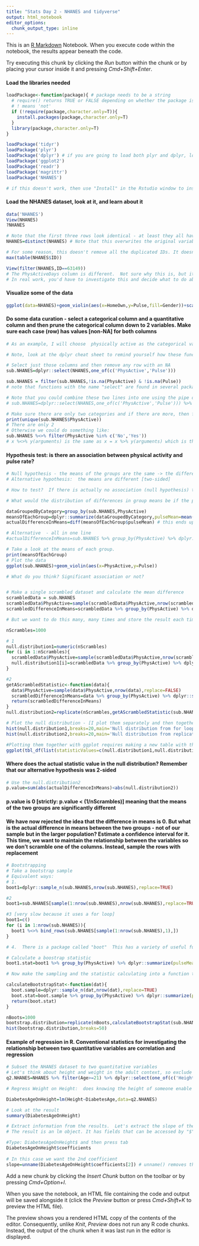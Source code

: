 ```yaml
---
title: "Stats Day 2 - NHANES and tidyverse"
output: html_notebook
editor_options: 
  chunk_output_type: inline
---
```


This is an [R Markdown](http://rmarkdown.rstudio.com) Notebook. When you execute code within the notebook, the results appear beneath the code. 

Try executing this chunk by clicking the *Run* button within the chunk or by placing your cursor inside it and pressing *Cmd+Shift+Enter*. 

#### Load the libraries needed
```r
loadPackage<-function(package){ # package needs to be a string
  # require() returns TRUE or FALSE depending on whether the package is not installed.  
  # ! means 'not'
  if (!require(package,character.only=T)){ 
    install.packages(package,character.only=T)
  }
  library(package,character.only=T)
}

loadPackage('tidyr')
loadPackage('plyr')
loadPackage('dplyr') # if you are going to load both plyr and dplyr, load plyr 1st
loadPackage('ggplot2')
loadPackage('readr')
loadPackage('magrittr')
loadPackage('NHANES')

# if this doesn't work, then use "Install" in the Rstudio window to install the packages and then just use library(package) e.g. library(dplyr) or click the box in front of the relevant package in the Packages tab
```
#### Load the NHANES dataset, look at it, and learn about it
```r
data('NHANES')
View(NHANES)
?NHANES

# Note that the first three rows look identical - at least they all have the same ID.  Let's just choose unique rows
NHANES=distinct(NHANES) # Note that this overwrites the original variable

# For some reason, this doesn't remove all the duplicated IDs. It doesn't give the result we expect. Look at:
max(table(NHANES$ID))

View(filter(NHANES,ID==63149))
# The PhysActiveDays column is different.  Not sure why this is, but it is an oddity about this dataset.
# In real work, you'd have to investigate this and decide what to do about it.  For our purposes it doesn't matter, so we're going to ignore it.

```


#### Visualize some of the data
```r
ggplot(data=NHANES)+geom_violin(aes(x=HomeOwn,y=Pulse,fill=Gender))+scale_fill_manual(values=c('darkolivegreen','green'))

```

#### Do some data curation - select a categorical column and a quantitative column and then prune the categorical column down to 2 variables.  Make sure each case (row) has values [non-NA] for both columns

```r
# As an example, I will choose  physically active as the categorical variable and pulse as the quantitative variable.  You can find the names of these columns in the help(NHANES) info or by typing names(NHANES)

# Note, look at the dplyr cheat sheet to remind yourself how these functions work and when column names need to be in quotes and when they don't:  https://github.com/rstudio/cheatsheets/raw/master/data-transformation.pdf

# Select just those columns and then remove any row with an NA
sub.NHANES=dplyr::select(NHANES,one_of(c('PhysActive','Pulse')))

sub.NHANES = filter(sub.NHANES,!is.na(PhysActive) & !is.na(Pulse))
# note that functions with the name "select" are found in several packages.  Writing dplyr::select makes sure that we are using the select() function in the dplyr package.

# Note that you could combine these two lines into one using the pipe operator "%>%"  This pipes the result on the left of %>%  as the implied [but not explicitly stated] first argument in the function on the right
# sub.NHANES=dplyr::select(NHANES,one_of(c('PhysActive','Pulse'))) %>% filter(!is.na(PhysActive) & !is.na(Pulse))

# Make sure there are only two categories and if there are more, then filter the data down to 2.
print(unique(sub.NHANES$PhysActive))
# There are only 2
# Otherwise we could do something like:
sub.NHANES %<>% filter(PhysActive %in% c('No','Yes'))
# x %<>% y(arguments) is the same as x = x %>% y(arguments) which is the same as x= y(x,arguments) which is the same as x %<>% y(.,arguments)  The '.' stands in for the missing explicity first argument

```


#### Hypothesis test:  is there an association between physical activity and pulse rate?
```r
# Null hypothesis - the means of the groups are the same -> the difference between the means of the groups is 0
# Alternative hypothesis:  the means are different [two-sided]

# How to test?  If there is actually no association (null hypothesis) then we can scramble one of the columns and there will still be no association. The pairing of a particular physical activity value with a particular pulse rate is inconsequential and arbitrary.

# What would the distribution of differences in group means be if the pairing of pulse and activity values were purely random?

dataGroupedByCategory=group_by(sub.NHANES,PhysActive)
meansOfEachGroup=dplyr::summarize(dataGroupedByCategory,pulseMean=mean(Pulse))
actualDifferenceInMeans=diff(meansOfEachGroup$pulseMean) # this ends up being (PhysActive:Yes - PhysActive:No)

# Alternative  - all in one line
#actualDifferenceInMeans=sub.NHANES %>% group_by(PhysActive) %>% dplyr::summarize(pulseMean=mean(Pulse)) %>% dplyr::summarize(meanDiff=diff(pulseMean)) %>% as.numeric()

# Take a look at the means of each group.
print(meansOfEachGroup)
# Plot the data
ggplot(sub.NHANES)+geom_violin(aes(x=PhysActive,y=Pulse))

# What do you think? Significant association or not?


# Make a single scrambled dataset and calculate the mean difference
scrambledData = sub.NHANES
scrambledData$PhysActive=sample(scrambledData$PhysActive,nrow(scrambledData),replace=FALSE)
scrambledDifferenceInMeans=scrambledData %>% group_by(PhysActive) %>% dplyr::summarize(pulseMean=mean(Pulse)) %>% dplyr::summarize(meanDiff=diff(pulseMean)) %>% as.numeric()

# But we want to do this many, many times and store the result each time to get a null distribution. There are several options for how to do this.  Here are two ways:

nScrambles=1000

# 1
null.distribution1=numeric(nScrambles)
for (i in 1:nScrambles){
  scrambledData$PhysActive=sample(scrambledData$PhysActive,nrow(scrambledData),replace=FALSE)
  null.distribution1[i]=scrambledData %>% group_by(PhysActive) %>% dplyr::summarize(pulseMean=mean(Pulse)) %>% dplyr::summarize(meanDiff=diff(pulseMean)) %>% as.numeric()
}

#2
getAScrambledStatistic<-function(data){
  data$PhysActive=sample(data$PhysActive,nrow(data),replace=FALSE)
  scrambledDifferenceInMeans=data %>% group_by(PhysActive) %>% dplyr::summarize(pulseMean=mean(Pulse)) %>% dplyr::summarize(meanDiff=diff(pulseMean)) %>% as.numeric()
  return(scrambledDifferenceInMeans)
}
null.distribution2=replicate(nScrambles,getAScrambledStatistic(sub.NHANES))

# Plot the null distribution - [I plot them separately and then together to compare them]
hist(null.distribution1,breaks=20,main='Null distribution from for loop',xlab='(mean of group Yes) - (mean of group No)')
hist(null.distribution2,breaks=20,main='Null distribution from replicate(function)',xlab='(mean of group Yes) - (mean of group No)')

#Plotting them together with ggplot requires making a new table with the null distribution values in one column and which null distribution they are from in another column
ggplot(tbl_df(list(statisticValues=c(null.distribution1,null.distribution2),method=c(rep('for loop',nScrambles),rep('replicate(function)',nScrambles)))))+geom_density(aes(x=statisticValues,color=method))+scale_color_manual(values=c('darkolivegreen','green'))

```

#### Where does the actual statistic value in the null distribution? Remember that our alternative hypothesis was 2-sided

```r
# Use the null.distribution2
p.value=sum(abs(actualDifferenceInMeans)<abs(null.distribution2))

```

#### p.value is 0 [strictly: p.value < (1/nScrambles)] meaning that the means of the two groups are significantly different


#### We have now rejected the idea that the difference in means is 0.  But what is the actual difference in means between the two groups - not of our sample but in the larger population?  Estimate a confidence interval for it.  This time, we want to maintain the relationship between the variables so we don't scramble one of the columns.  Instead, sample the rows with replacement

```r
# Bootstrapping
# Take a bootstrap sample
# Equivalent ways:
# 1. 
boot1=dplyr::sample_n(sub.NHANES,nrow(sub.NHANES),replace=TRUE)

#2 
boot1=sub.NHANES[sample(1:nrow(sub.NHANES),nrow(sub.NHANES),replace=TRUE),]

#3 [very slow because it uses a for loop]
boot1=c()
for (i in 1:nrow(sub.NHANES)){
  boot1 %<>% bind_rows(sub.NHANES[sample(1:nrow(sub.NHANES),1),])
}

# 4.  There is a package called "boot"  This has a variety of useful functions for doing bootstrapping and analyzing boostrap distributions. Keep it in mind for doing bootstrapping for confidence interval estimation in the future

# Calculate a boostrap statistic
boot1.stat=boot1 %>% group_by(PhysActive) %>% dplyr::summarize(pulseMean=mean(Pulse)) %>% dplyr::summarize(meanDiff=diff(pulseMean)) %>% as.numeric()

# Now make the sampling and the statistic calculating into a function to make it easy to do it many times

calculateBootstrapStat<-function(dat){
  boot.sample=dplyr::sample_n(dat,nrow(dat),replace=TRUE)
  boot.stat=boot.sample %>% group_by(PhysActive) %>% dplyr::summarize(pulseMean=mean(Pulse)) %>% dplyr::summarize(meanDiff=diff(pulseMean)) %>% as.numeric()
  return(boot.stat)
}

nBoots=1000
bootstrap.distribution=replicate(nBoots,calculateBootstrapStat(sub.NHANES))
hist(bootstrap.distribution,breaks=50)
```


#### Example of regression in R.  Conventional statistics for investigating the relationship between two quantitative variables are correlation and regression
```r
# Subset the NHANES dataset to two quantitative variables
# Let's think about height and weight in the adult context, so exclude people less than 21 years old
q2.NHANES=NHANES %>% filter(Age>=21) %>% dplyr::select(one_of(c('Height','DiabetesAge'))) %>% filter(!is.na(Height) & !is.na(DiabetesAge))

# Regress Weight on Height:  does knowing the height of someone enable you to predict the weight?

DiabetesAgeOnHeight=lm(Height~DiabetesAge,data=q2.NHANES)

# Look at the result
summary(DiabetesAgeOnHeight)

# Extract information from the results.  Let's extract the slope of the regression line.
# The result is an lm object. It has fields that can be accessed by "$" 

#Type: DiabetesAgeOnHeight$ and then press tab
DiabetesAgeOnHeight$coefficients
 
# In this case we want the 2nd coefficient
slope=unname(DiabetesAgeOnHeight$coefficients[2]) # unname() removes the name "DiabetesAge" from the coefficient so that it is just a number and not a named number

```

Add a new chunk by clicking the *Insert Chunk* button on the toolbar or by pressing *Cmd+Option+I*.

When you save the notebook, an HTML file containing the code and output will be saved alongside it (click the *Preview* button or press *Cmd+Shift+K* to preview the HTML file). 

The preview shows you a rendered HTML copy of the contents of the editor. Consequently, unlike *Knit*, *Preview* does not run any R code chunks. Instead, the output of the chunk when it was last run in the editor is displayed.

